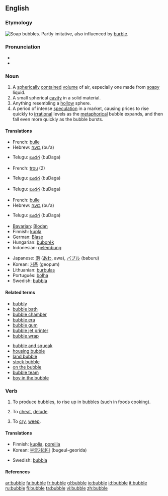 {{wikipedia}}
==English==

===Etymology===
[[Image:Soap Bubble - foliage background - iridescent colours - Traquair 040801.jpg|thumb|right|Soap bubbles.]]
Partly imitative, also influenced by [[burble]].

===Pronunciation===
*{{audio|en-us-bubble.ogg|Audio (US)}}
*{{rhymes|ʌbəl}}

===Noun===
{{en-noun}}

#A [[spherical]]ly [[contained]] [[volume]] of air, especially one made from [[soapy]] liquid.
#A small spherical [[cavity]] in a solid material.
#Anything resembling a [[hollow]] sphere.
#A period of intense [[speculation]] in a market, causing prices to rise quickly to [[irrational]] levels as the [[metaphorical]] bubble expands, and then fall even more quickly as the bubble bursts.

====Translations====
{{trans-top|spherically contained volume of air}}
*French: [[bulle]] {{f}}
*Hebrew: [[בועה]] (bu'a) {{f}}
{{trans-mid}}
*Telugu: [[బుడగ]] (buDaga)
{{trans-bottom}}

{{trans-top|small spherical cavity in a solid}}
*French: [[trou]] {{m}} (2)
{{trans-mid}}
*Telugu: [[బుడగ]] (buDaga)
{{trans-bottom}}

{{trans-top|anything resembling a hollow sphere}}
{{trans-mid}}
*Telugu: [[బుడగ]] (buDaga)
{{trans-bottom}}

{{trans-top|period of intense speculation in a market}}
*French: [[bulle]] {{f}}
*Hebrew: [[בועה]] (bu'a) {{f}}
{{trans-mid}}
*Telugu: [[బుడగ]] (buDaga)
{{trans-bottom}}

{{trans-top|Translations to categorise}}
{{rfc-trans}}
*[[Bavarian]]: [[Blodan]] {{f}}
*Finnish: [[kupla]]
*German: [[Blase]] {{f}}
*Hungarian: [[buborék]]
*Indonesian: [[gelembung]]
{{trans-mid}}
*Japanese: [[泡]] ([[あわ]], awa), [[バブル]] (baburu)
*Korean: [[거품]] (geopum)
*Lithuanian: [[burbulas]] {{m}}
*Português: [[bolha]] {{f}}
*Swedish: [[bubbla]] {{c}}
{{trans-bottom}}

====Related terms====
{{rel-top|terms related to "bubble"}}
*[[bubbly]]
*[[bubble bath]]
*[[bubble chamber]]
*[[bubble era]]
*[[bubble gum]]
*[[bubble jet printer]]
*[[bubble wrap]]
{{rel-mid}}
*[[bubble and squeak]]
*[[housing bubble]]
*[[land bubble]]
*[[stock bubble]]
*[[on the bubble]]
*[[bubble team]]
*[[boy in the bubble]]
{{rel-bottom}}

===Verb===
{{en-verb|bubbl|es}}

# {{intransitive}} To produce bubbles, to rise up in bubbles (such in foods cooking).
# {{context|transitive|archaic}} To [[cheat]], [[delude]].
# {{context|intransitive|Scottish|Geordie|Northern English}} To [[cry]], [[weep]].

{{seeCites}}

====Translations====
{{trans-top|rise up in bubbles}}
*Finnish: [[kuplia]], [[poreilla]]
*Korean: [[부글]]거리다 (bugeul-georida)
{{trans-mid}}
*Swedish: [[bubbla]]
{{trans-bottom}}

{{trans-top|to cheat, delude}}
{{trans-mid}}
{{trans-bottom}}

{{trans-top|to cry, weep}}
{{trans-mid}}
{{trans-bottom}}

====References====
{{R:Dobson & Irwin Newcastle 1970}}
{{R:New Geordie Dictionary 1987}}

[[ar:bubble]]
[[fa:bubble]]
[[fr:bubble]]
[[gl:bubble]]
[[io:bubble]]
[[id:bubble]]
[[it:bubble]]
[[ru:bubble]]
[[fi:bubble]]
[[ta:bubble]]
[[vi:bubble]]
[[zh:bubble]]